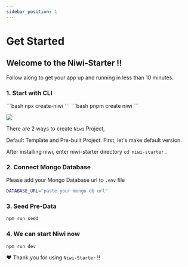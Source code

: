 ```yaml
---
sidebar_position: 1
---
```



# Get Started

## Welcome to the Niwi-Starter !!

Follow along to get your app up and running in less than 10 minutes.

### 1. Start with CLI

<Tabs>
  <TabItem value="npx" label="NPX">
    ```bash
    npx create-niwi 
    ```
  </TabItem>
  <TabItem value="pnpm" label="pnpm">
    ```bash
    pnpm create niwi 
    ```
  </TabItem>
</Tabs>

<NiwiAlert
  type="info"
  text="Niwi-Starter requires Node 18.17 or greater. Type node -v in your terminal to check version."
/>

<div className="relative rounded-[12px] mb-5">
  <BorderBeam duration={8} size={170} />
  <img src="/img/niwi-feature-version.svg" />
</div>

There are 2 ways to create ``Niwi`` Project, 

Default Template and Pre-built Project. First, let's make default version. 

After installing niwi, enter niwi-starter directory `cd niwi-starter` .

### 2. Connect Mongo Database

Please add your Mongo Database url to `.env` file

```bash
DATABASE_URL="paste your mongo db url"
```

### 3. Seed Pre-Data

```bash npm2yarn
npm run seed
```

### 4. We can start Niwi now

```bash npm2yarn
npm run dev
```

❤️ Thank you for using `Niwi-Starter` !!
